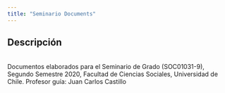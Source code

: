 ---
title: "Seminario Documents"
---
## Descripción
<br>Documentos elaborados para el Seminario de Grado (SOC01031-9), Segundo Semestre 2020, Facultad de Ciencias Sociales, Universidad de Chile. Profesor guía: Juan Carlos Castillo</br>  

